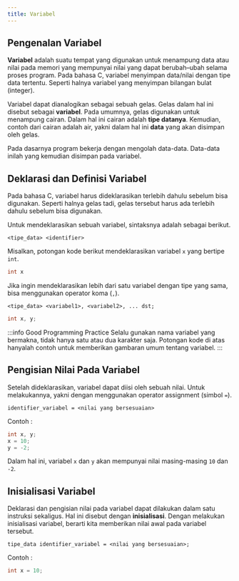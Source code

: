 ```yaml
---
title: Variabel
---
```


## Pengenalan Variabel

**Variabel** adalah suatu tempat yang digunakan untuk menampung data atau nilai pada memori yang mempunyai nilai yang dapat berubah–ubah selama proses program. Pada bahasa C, variabel menyimpan data/nilai dengan tipe data tertentu. Seperti halnya variabel yang menyimpan bilangan bulat (integer).

Variabel dapat dianalogikan sebagai sebuah gelas. Gelas dalam hal ini disebut sebagai **variabel**. Pada umumnya, gelas digunakan untuk menampung cairan. Dalam hal ini cairan adalah **tipe datanya**. Kemudian, contoh dari cairan adalah air, yakni dalam hal ini **data** yang akan disimpan oleh gelas.

Pada dasarnya program bekerja dengan mengolah data-data. Data-data inilah yang kemudian disimpan pada variabel.

## Deklarasi dan Definisi Variabel

Pada bahasa C, variabel harus dideklarasikan terlebih dahulu sebelum bisa digunakan. Seperti halnya gelas tadi, gelas tersebut harus ada terlebih dahulu sebelum bisa digunakan.

Untuk mendeklarasikan sebuah variabel, sintaksnya adalah sebagai berikut.

```
<tipe_data> <identifier>
```

Misalkan, potongan kode berikut mendeklarasikan variabel `x` yang bertipe `int`.

```c
int x
```

Jika ingin mendeklarasikan lebih dari satu variabel dengan tipe yang sama, bisa menggunakan operator koma (`,`).

```
<tipe_data> <variabel1>, <variabel2>, ... dst;
```

```c
int x, y;
```

:::info Good Programming Practice
Selalu gunakan nama variabel yang bermakna, tidak hanya satu atau dua karakter saja. Potongan kode di atas hanyalah contoh untuk memberikan gambaran umum tentang variabel.
:::

## Pengisian Nilai Pada Variabel

Setelah dideklarasikan, variabel dapat diisi oleh sebuah nilai. Untuk melakukannya,  yakni dengan menggunakan operator assignment (simbol `=`).

```
identifier_variabel = <nilai yang bersesuaian>
```

Contoh :

```c
int x, y;  
x = 10;  
y = -2; 
```

Dalam hal ini, variabel `x` dan `y` akan mempunyai nilai masing-masing `10` dan `-2`.

## Inisialisasi Variabel

Deklarasi dan pengisian nilai pada variabel dapat dilakukan dalam satu instruksi sekaligus. Hal ini disebut dengan **inisialisasi**. Dengan melakukan inisialisasi variabel, berarti kita memberikan nilai awal pada variabel tersebut.

```
tipe_data identifier_variabel = <nilai yang bersesuaian>;
```

Contoh :

```c
int x = 10;
```